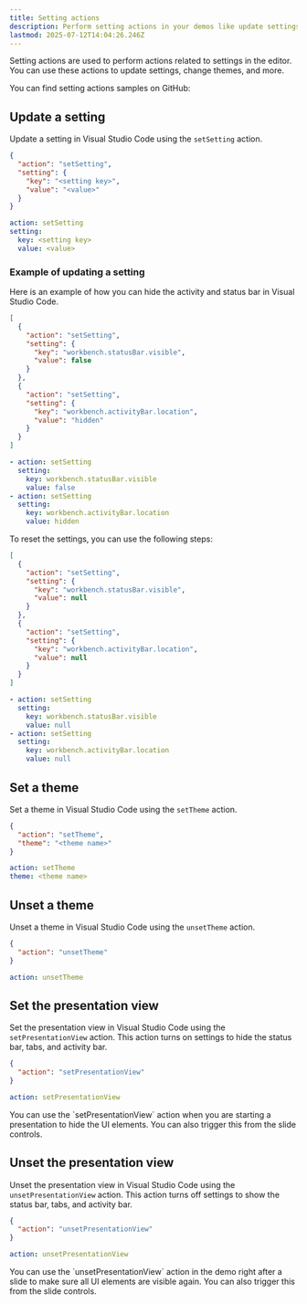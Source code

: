 ```yaml
---
title: Setting actions
description: Perform setting actions in your demos like update settings, change themes, and more.
lastmod: 2025-07-12T14:04:26.246Z
---
```



Setting actions are used to perform actions related to settings in the editor. You can use these actions to update settings, change themes, and more.

<Aside type="note" title='Samples'>
  You can find setting actions samples on GitHub: 
  <GitHubFileOpener filePath=".demo/7.setting-actions.json" />
</Aside>

## Update a setting

Update a setting in Visual Studio Code using the `setSetting` action.

<Tabs syncKey="update-setting">
<TabItem label="JSON">

```json
{
  "action": "setSetting",
  "setting": {
    "key": "<setting key>",
    "value": "<value>"
  }
}
```

</TabItem>
<TabItem label="YAML">

```yaml
action: setSetting
setting:
  key: <setting key>
  value: <value>
```

</TabItem>
</Tabs>

### Example of updating a setting

Here is an example of how you can hide the activity and status bar in Visual Studio Code.

<Tabs syncKey="update-setting-example">
<TabItem label="JSON">

```json
[
  {
    "action": "setSetting",
    "setting": {
      "key": "workbench.statusBar.visible",
      "value": false
    }
  },
  {
    "action": "setSetting",
    "setting": {
      "key": "workbench.activityBar.location",
      "value": "hidden"
    }
  }
]
```

</TabItem>
<TabItem label="YAML">

```yaml
- action: setSetting
  setting:
    key: workbench.statusBar.visible
    value: false
- action: setSetting
  setting:
    key: workbench.activityBar.location
    value: hidden
```

</TabItem>
</Tabs>

To reset the settings, you can use the following steps:

<Tabs syncKey="reset-setting-example">
<TabItem label="JSON">

```json
[
  {
    "action": "setSetting",
    "setting": {
      "key": "workbench.statusBar.visible",
      "value": null
    }
  },
  {
    "action": "setSetting",
    "setting": {
      "key": "workbench.activityBar.location",
      "value": null
    }
  }
]
```

</TabItem>
<TabItem label="YAML">

```yaml
- action: setSetting
  setting:
    key: workbench.statusBar.visible
    value: null
- action: setSetting
  setting:
    key: workbench.activityBar.location
    value: null
```

</TabItem>
</Tabs>

## Set a theme

Set a theme in Visual Studio Code using the `setTheme` action.

<Tabs syncKey="set-theme-action">
<TabItem label="JSON">

```json
{
  "action": "setTheme",
  "theme": "<theme name>"
}
```

</TabItem>
<TabItem label="YAML">

```yaml
action: setTheme
theme: <theme name>
```

</TabItem>
</Tabs>

## Unset a theme

Unset a theme in Visual Studio Code using the `unsetTheme` action.

<Tabs syncKey="unset-theme-action">
<TabItem label="JSON">

```json
{
  "action": "unsetTheme"
}
```

</TabItem>
<TabItem label="YAML">

```yaml
action: unsetTheme
```

</TabItem>
</Tabs>

## Set the presentation view

Set the presentation view in Visual Studio Code using the `setPresentationView` action. This action turns on settings to hide the status bar, tabs, and activity bar.

<Tabs syncKey="set-presentation-view-action">
<TabItem label="JSON">

```json
{
  "action": "setPresentationView"
}
```

</TabItem>
<TabItem label="YAML">

```yaml
action: setPresentationView
```

</TabItem>
</Tabs>

<Aside type="tip">
  You can use the `setPresentationView` action when you are starting a presentation to hide the UI elements. You can also trigger this from the slide controls.
</Aside>

## Unset the presentation view

Unset the presentation view in Visual Studio Code using the `unsetPresentationView` action. This action turns off settings to show the status bar, tabs, and activity bar.

<Tabs syncKey="unset-presentation-view-action">
<TabItem label="JSON">

```json
{
  "action": "unsetPresentationView"
}
```

</TabItem>
<TabItem label="YAML">

```yaml
action: unsetPresentationView
```

</TabItem>
</Tabs>

<Aside type="tip">
  You can use the `unsetPresentationView` action in the demo right after a slide to make sure all UI elements are visible again. You can also trigger this from the slide controls.
</Aside>
